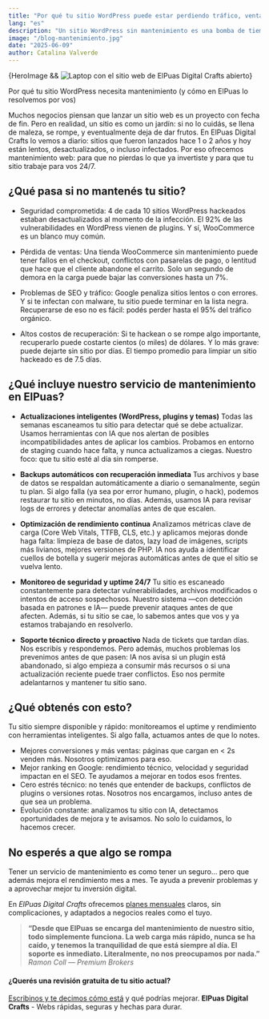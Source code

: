 ```yaml
---
title: "Por qué tu sitio WordPress puede estar perdiendo tráfico, ventas o seguridad ( y cómo el mantenimiento lo soluciona )"
lang: "es"
description: "Un sitio WordPress sin mantenimiento es una bomba de tiempo: puede volverse lento, inseguro o perder posicionamiento. En este artículo te mostramos, con datos reales, por qué el mantenimiento es esencial para proteger tus ventas, tu tráfico y tu reputación online."
image: "/blog-mantenimiento.jpg"
date: "2025-06-09"
author: Catalina Valverde
---
```


<div class="blog-hero-image">
    {HeroImage && <Image width={1020} height={510} src={HeroImage} alt="Laptop con el sitio web de ElPuas Digital Crafts abierto" />}
</div>

Por qué tu sitio WordPress necesita mantenimiento (y cómo en ElPuas lo resolvemos por vos)

Muchos negocios piensan que lanzar un sitio web es un proyecto con fecha de fin. Pero en realidad, un sitio es como un jardín: si no lo cuidás, se llena de maleza, se rompe, y eventualmente deja de dar frutos. En ElPuas Digital Crafts lo vemos a diario: sitios que fueron lanzados hace 1 o 2 años y hoy están lentos, desactualizados, o incluso infectados. Por eso ofrecemos mantenimiento web: para que no pierdas lo que ya invertiste y para que tu sitio trabaje para vos 24/7.

## ¿Qué pasa si no mantenés tu sitio?
- Seguridad comprometida: 4 de cada 10 sitios WordPress hackeados estaban desactualizados al momento de la infección. El 92% de las vulnerabilidades en WordPress vienen de plugins. Y sí, WooCommerce es un blanco muy común.

- Pérdida de ventas: Una tienda WooCommerce sin mantenimiento puede tener fallos en el checkout, conflictos con pasarelas de pago, o lentitud que hace que el cliente abandone el carrito. Solo un segundo de demora en la carga puede bajar las conversiones hasta un 7%.

- Problemas de SEO y tráfico: Google penaliza sitios lentos o con errores. Y si te infectan con malware, tu sitio puede terminar en la lista negra. Recuperarse de eso no es fácil: podés perder hasta el 95% del tráfico orgánico.
- Altos costos de recuperación: Si te hackean o se rompe algo importante, recuperarlo puede costarte cientos (o miles) de dólares. Y lo más grave: puede dejarte sin sitio por días. El tiempo promedio para limpiar un sitio hackeado es de 7.5 días.

## ¿Qué incluye nuestro servicio de mantenimiento en ElPuas?
- **Actualizaciones inteligentes (WordPress, plugins y temas)**
Todas las semanas escaneamos tu sitio para detectar qué se debe actualizar. Usamos herramientas con IA que nos alertan de posibles incompatibilidades antes de aplicar los cambios. Probamos en entorno de staging cuando hace falta, y nunca actualizamos a ciegas. Nuestro foco: que tu sitio esté al día sin romperse.

- **Backups automáticos con recuperación inmediata**
Tus archivos y base de datos se respaldan automáticamente a diario o semanalmente, según tu plan. Si algo falla (ya sea por error humano, plugin, o hack), podemos restaurar tu sitio en minutos, no días. Además, usamos IA para revisar logs de errores y detectar anomalías antes de que escalen.

- **Optimización de rendimiento continua**
Analizamos métricas clave de carga (Core Web Vitals, TTFB, CLS, etc.) y aplicamos mejoras donde haga falta: limpieza de base de datos, lazy load de imágenes, scripts más livianos, mejores versiones de PHP. IA nos ayuda a identificar cuellos de botella y sugerir mejoras automáticas antes de que el sitio se vuelva lento.

- **Monitoreo de seguridad y uptime 24/7**
Tu sitio es escaneado constantemente para detectar vulnerabilidades, archivos modificados o intentos de acceso sospechosos. Nuestro sistema —con detección basada en patrones e IA— puede prevenir ataques antes de que afecten. Además, si tu sitio se cae, lo sabemos antes que vos y ya estamos trabajando en resolverlo.

- **Soporte técnico directo y proactivo**
Nada de tickets que tardan días. Nos escribís y respondemos. Pero además, muchos problemas los prevenimos antes de que pasen: IA nos avisa si un plugin está abandonado, si algo empieza a consumir más recursos o si una actualización reciente puede traer conflictos. Eso nos permite adelantarnos y mantener tu sitio sano.

## ¿Qué obtenés con esto?
Tu sitio siempre disponible y rápido: monitoreamos el uptime y rendimiento con herramientas inteligentes. Si algo falla, actuamos antes de que lo notes.
- Mejores conversiones y más ventas: páginas que cargan en < 2s venden más. Nosotros optimizamos para eso.
- Mejor ranking en Google: rendimiento técnico, velocidad y seguridad impactan en el SEO. Te ayudamos a mejorar en todos esos frentes.
- Cero estrés técnico: no tenés que entender de backups, conflictos de plugins o versiones rotas. Nosotros nos encargamos, incluso antes de que sea un problema.
- Evolución constante: analizamos tu sitio con IA, detectamos oportunidades de mejora y te avisamos. No solo lo cuidamos, lo hacemos crecer.

## No esperés a que algo se rompa

Tener un servicio de mantenimiento es como tener un seguro… pero que además mejora el rendimiento mes a mes. Te ayuda a prevenir problemas y a aprovechar mejor tu inversión digital.

En *ElPuas Digital Crafts* ofrecemos [planes mensuales](http://localhost:4321/es/services/#pricing-title) claros, sin complicaciones, y adaptados a negocios reales como el tuyo.

> **“Desde que ElPuas se encarga del mantenimiento de nuestro sitio, todo simplemente funciona. La web carga más rápido, nunca se ha caído, y tenemos la tranquilidad de que está siempre al día. El soporte es inmediato. Literalmente, no nos preocupamos por nada.”**  
> *Ramon Coll — Premium Brokers*

#### ¿Querés una revisión gratuita de tu sitio actual?
[Escribinos y te decimos cómo está](https://elpuasdigitalcrafts.com/es/contact) y qué podrías mejorar.
**ElPuas Digital Crafts** - Webs rápidas, seguras y hechas para durar.

<div style="margin-top:var(--space-4xl);"></div>